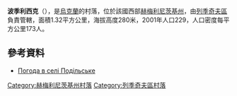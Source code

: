 {{coord|49|24|16|N|27|32|2|E|scale:100000|display=title}}

'''波季利西克'''（{{lang-uk|Подільське}}），是[[烏克蘭|烏克蘭]]的村落，位於該國西部[[赫梅利尼茨基州|赫梅利尼茨基州]]，由[[列季奇夫區|列季奇夫區]]負責管轄，面積1.32平方公里，海拔高度280米，2001年人口229，人口密度每平方公里173人。

==參考資料==
* [http://weather.in.ua/ua/hmel'nickaja/20998 Погода в селі Подільське] {{Wayback|url=http://weather.in.ua/ua/hmel%27nickaja/20998 |date=20160305113201 }}

{{DEFAULTSORT:Подільське}}
[[Category:赫梅利尼茨基州村落|Category:赫梅利尼茨基州村落]]
[[Category:列季奇夫區村落|Category:列季奇夫區村落]]


{{Khmelnytskyi-geo-stub}}